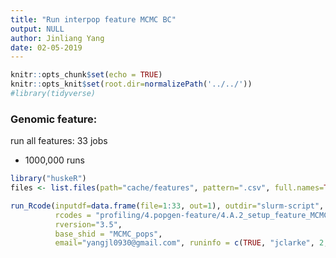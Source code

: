 ```yaml
---
title: "Run interpop feature MCMC BC"
output: NULL
author: Jinliang Yang
date: 02-05-2019
---
```



```r
knitr::opts_chunk$set(echo = TRUE) 
knitr::opts_knit$set(root.dir=normalizePath('../../')) 
#library(tidyverse)
```




### Genomic feature:

run all features: 33 jobs

- 1000,000 runs
```r
library("huskeR")
files <- list.files(path="cache/features", pattern=".csv", full.names=TRUE)

run_Rcode(inputdf=data.frame(file=1:33, out=1), outdir="slurm-script", cmdno=1,
          rcodes = "profiling/4.popgen-feature/4.A.2_setup_feature_MCMC.R",
          rversion="3.5",
          base_shid = "MCMC_pops",
          email="yangjl0930@gmail.com", runinfo = c(TRUE, "jclarke", 2, "10G", "36:00:00"))


```



